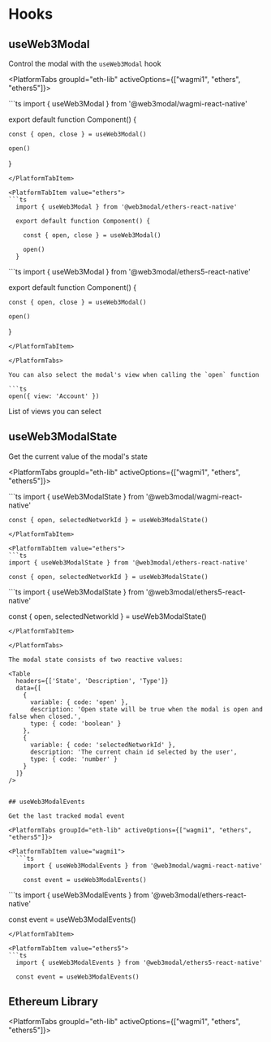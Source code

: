 

# Hooks

## useWeb3Modal

Control the modal with the `useWeb3Modal` hook

<PlatformTabs groupId="eth-lib" activeOptions={["wagmi1", "ethers", "ethers5"]}>

<PlatformTabItem value="wagmi1">
```ts
  import { useWeb3Modal } from '@web3modal/wagmi-react-native'

  export default function Component() {

    const { open, close } = useWeb3Modal()

    open()
  }
```
</PlatformTabItem>

<PlatformTabItem value="ethers">
```ts
  import { useWeb3Modal } from '@web3modal/ethers-react-native'

  export default function Component() {

    const { open, close } = useWeb3Modal()

    open()
  }
```
</PlatformTabItem>

<PlatformTabItem value="ethers5">
```ts
  import { useWeb3Modal } from '@web3modal/ethers5-react-native'

  export default function Component() {

    const { open, close } = useWeb3Modal()

    open()
  }
```
</PlatformTabItem>

</PlatformTabs>

You can also select the modal's view when calling the `open` function

```ts
open({ view: 'Account' })
```

List of views you can select

<Table
  headers={['Variable', 'Description']}
  data={[
    {
      variable: { code: 'Connect' },
      description: 'Principal view of the modal - default view when disconnected'
    },
    {
      variable: { code: 'Account' },
      description: 'User profile - default view when connected'
    },
    {
      variable: { code: 'Networks' },
      description:
        'List of available networks - you can select and target a specific network before connecting'
    },
    {
      variable: { code: 'WhatIsANetwork' },
      description: '"What is a network" onboarding view'
    },
    {
      variable: { code: 'WhatIsAWallet' },
      description: '"What is a wallet" onboarding view'
    }
  ]}
/>

## useWeb3ModalState

Get the current value of the modal's state

<PlatformTabs groupId="eth-lib" activeOptions={["wagmi1", "ethers", "ethers5"]}>

<PlatformTabItem value="wagmi1">
  ```ts
    import { useWeb3ModalState } from '@web3modal/wagmi-react-native'

    const { open, selectedNetworkId } = useWeb3ModalState()
  ```
</PlatformTabItem>

<PlatformTabItem value="ethers">
```ts
  import { useWeb3ModalState } from '@web3modal/ethers-react-native'

  const { open, selectedNetworkId } = useWeb3ModalState()
```
</PlatformTabItem>

<PlatformTabItem value="ethers5">
```ts
  import { useWeb3ModalState } from '@web3modal/ethers5-react-native'

  const { open, selectedNetworkId } = useWeb3ModalState()
```
</PlatformTabItem>

</PlatformTabs>

The modal state consists of two reactive values:

<Table
  headers={['State', 'Description', 'Type']}
  data={[
    {
      variable: { code: 'open' },
      description: 'Open state will be true when the modal is open and false when closed.',
      type: { code: 'boolean' }
    },
    {
      variable: { code: 'selectedNetworkId' },
      description: 'The current chain id selected by the user',
      type: { code: 'number' }
    }
  ]}
/>


## useWeb3ModalEvents

Get the last tracked modal event

<PlatformTabs groupId="eth-lib" activeOptions={["wagmi1", "ethers", "ethers5"]}>

<PlatformTabItem value="wagmi1">
  ```ts
    import { useWeb3ModalEvents } from '@web3modal/wagmi-react-native'

    const event = useWeb3ModalEvents()
  ```
</PlatformTabItem>

<PlatformTabItem value="ethers">
```ts
  import { useWeb3ModalEvents } from '@web3modal/ethers-react-native'

  const event = useWeb3ModalEvents()
```
</PlatformTabItem>

<PlatformTabItem value="ethers5">
```ts
  import { useWeb3ModalEvents } from '@web3modal/ethers5-react-native'

  const event = useWeb3ModalEvents()
```
</PlatformTabItem>

</PlatformTabs>

## Ethereum Library

<PlatformTabs groupId="eth-lib" activeOptions={["wagmi1", "ethers", "ethers5"]}>

<PlatformTabItem value="wagmi1">
  <WagmiHooks />
</PlatformTabItem>

<PlatformTabItem value="ethers">
  <EthersHooks />
</PlatformTabItem>

<PlatformTabItem value="ethers5">
  <Ethers5Hooks />
</PlatformTabItem>

</PlatformTabs>
